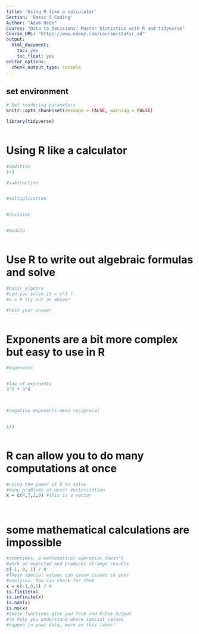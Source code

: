 ```yaml
---
title: 'Using R like a calculator'
Section: 'Basic R Coding'
Author: "Adam Dede"
Course: "Data to Decisions: Master Statistics with R and tidyverse"
Course_URL: "https://www.udemy.com/course/statsr_ad" 
output:
  html_document:
    toc: yes
    toc_float: yes
editor_options:
  chunk_output_type: console
---
```



## set environment

```r

# Set rendering parameters
knitr::opts_chunk$set(message = FALSE, warning = FALSE)

library(tidyverse)



```

# Using R like a calculator
```r

#addition
1+2

#subtraction


#multiplication


#division


#modulo



```

# Use R to write out algebraic formulas and solve


```r
#basic algebra
#can you solve 15 = x*3 ? 
#x = # try out an answer

#test your answer



```

# Exponents are a bit more complex but easy to use in R

```r
#exponents


#law of exponents
3^2 * 3^4



#negative exponents mean reciprocal 


1/3



```

# R can allow you to do many computations at once

```r
#using the power of R to solve 
#many problems at once! Vectorization
x = c(4,7,2,9) #this is a vector




```

# some mathematical calculations are impossible

```r
#sometimes, a mathematical operation doesn't
#work as expected and produces strange results
c(-1, 0, 1) / 0
#These special values can cause issues in your
#analysis. You can check for them
x = c(-1,0,1) / 0
is.finite(x)
is.infinite(x)
is.nan(x)
is.na(x)
#these functions give you True and False output
#to help you understand where special values
#happen in your data, more on this later!


```

